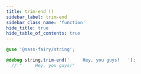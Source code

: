```yaml
---
title: trim-end ()
sidebar_label: trim-end
sidebar_class_name: 'function'
hide_title: true
hide_table_of_contents: true
---
```


<DocPage fieldName="trim-end" fieldType="function" spec={Spec} />

```scss
@use '@sass-fairy/string';

@debug string.trim-end('     Hey, you guys!   ');
  // "     Hey, you guys!"
```
